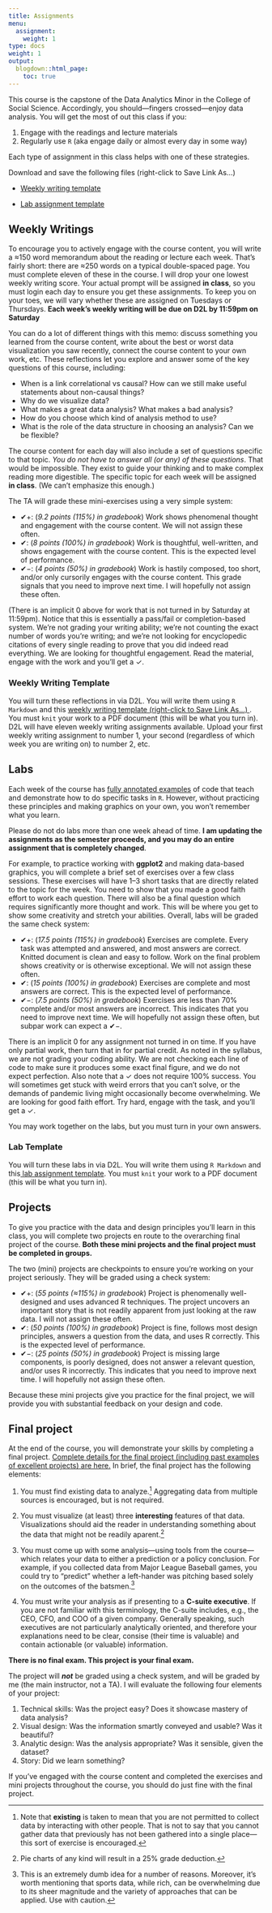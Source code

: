 ```yaml
---
title: Assignments
menu:
  assignment:
    weight: 1
type: docs
weight: 1
output:
  blogdown::html_page:
    toc: true
---
```


This course is the capstone of the Data Analytics Minor in the College of Social Science. Accordingly, you should---fingers crossed---enjoy data analysis. You will get the most of out this class if you:

1. Engage with the readings and lecture materials
2. Regularly use `R` (aka engage daily or almost every day in some way)

Each type of assignment in this class helps with one of these strategies.

Download and save the following files (right-click to Save Link As...)

- [<i class="fas fa-file-download"></i> Weekly writing template](https://raw.githubusercontent.com/ajkirkpatrick/FS20/postS21_rev/Rmarkdown_templates/SSC442_Weekly_Writing_Template.Rmd)

- [<i class="fas fa-file-download"></i> Lab assignment template](https://raw.githubusercontent.com/ajkirkpatrick/FS20/postS21_rev/Rmarkdown_templates/SSC442_Lab_Assignment_Template.Rmd)


## Weekly Writings

To encourage you to actively engage with the course content, you will write a ≈150 word memorandum about the reading or lecture each week. That's fairly short: there are ≈250 words on a typical double-spaced page. You must complete eleven of these in the course. I will drop your one lowest weekly writing score. Your actual prompt will be assigned **in class**, so you must login each day to ensure you get these assignments. To keep you on your toes, we will vary whether these are assigned on Tuesdays or Thursdays. **Each week's weekly writing will be due on D2L by 11:59pm on Saturday**

You can do a lot of different things with this memo: discuss something you learned from the course content, write about the best or worst data visualization you saw recently, connect the course content to your own work, etc. These reflections let you explore and answer some of the key questions of this course, including:

- When is a link correlational vs causal? How can we still make useful statements about non-causal things?
- Why do we visualize data?
- What makes a great data analysis? What makes a bad analysis?
- How do you choose which kind of analysis method to use?
- What is the role of the data structure in choosing an analysis? Can we be flexible?

The course content for each day will also include a set of questions specific to that topic. *You do not have to answer all (or any) of these questions*. That would be impossible. They exist to guide your thinking and to make complex reading more digestible. The specific topic for each week will be assigned **in class**. (We can't emphasize this enough.)

The TA will grade these mini-exercises using a very simple system:

- ✔+: (*9.2 points (115%) in gradebook*) Work shows phenomenal thought and engagement with the course content. We will not assign these often.
- ✔: (*8 points (100%) in gradebook*) Work is thoughtful, well-written, and shows engagement with the course content. This is the expected level of performance.
- ✔−: (*4 points (50%) in gradebook*) Work is hastily composed, too short, and/or only cursorily engages with the course content. This grade signals that you need to improve next time. I will hopefully not assign these often.

(There is an implicit 0 above for work that is not turned in by Saturday at 11:59pm). Notice that this is essentially a pass/fail or completion-based system. We're not grading your writing ability; we're not counting the exact number of words you're writing; and we're not looking for encyclopedic citations of every single reading to prove that you did indeed read everything. We are looking for thoughtful engagement. Read the material, engage with the work and you'll get a ✓.

### Weekly Writing Template

You will turn these reflections in via D2L. You will write them using `R Markdown` and this [weekly writing template (right-click to Save Link As...) <i class="fas fa-file-download"></i>](https://raw.githubusercontent.com/ajkirkpatrick/FS20/Spring2021/Rmarkdown_templates/SSC442_Weekly_Writing_Template.Rmd). You must `knit` your work to a PDF document (this will be what you turn in). D2L will have eleven weekly writing assignments available. Upload your first weekly writing assignment to number 1, your second (regardless of which week you are writing on) to number 2, etc. 

## Labs

Each week of the course has [fully annotated examples](/example/) of code that teach and demonstrate how to do specific tasks in `R`. However, without practicing these principles and making graphics on your own, you won't remember what you learn.

Please do not do labs more than one week ahead of time. **I am updating the assignments as the semester proceeds, and you may do an entire assignment that is completely changed**. 

For example, to practice working with **ggplot2** and making data-based graphics, you will complete a brief set of exercises over a few class sessions. These exercises will have 1–3 short tasks that are directly related to the topic for the week. You need to show that you made a good faith effort to work each question. There will also be a final question which requires significantly more thought and work. This will be where you get to show some creativity and stretch your abilities. Overall, labs will be graded the same check system:

- ✔+: (*17.5 points (115%) in gradebook*) Exercises are complete. Every task was attempted and answered, and most answers are correct. Knitted document is clean and easy to follow. Work on the final problem shows creativity or is otherwise exceptional. We will not assign these often.
- ✔: (*15 points (100%) in gradebook*) Exercises are complete and most answers are correct. This is the expected level of performance.
- ✔−: (*7.5 points (50%) in gradebook*) Exercises are less than 70% complete and/or most answers are incorrect. This indicates that you need to improve next time. We will hopefully not assign these often, but subpar work can expect a ✔−.

There is an implicit 0 for any assignment not turned in on time. If you have only partial work, then turn that in for partial credit. As noted in the syllabus, we are not grading your coding ability. We are not checking each line of code to make sure it produces some exact final figure, and we do not expect perfection. Also note that a ✓ does not require 100% success. You will sometimes get stuck with weird errors that you can't solve, or the demands of pandemic living might occasionally become overwhelming. We are looking for good faith effort. Try hard, engage with the task, and you'll get a ✓.

You may work together on the labs, but you must turn in your own answers. 

### Lab Template

You will turn these labs in via D2L. You will write them using `R Markdown` and this[<i class="fas fa-file-download"></i> lab assignment template](https://raw.githubusercontent.com/ajkirkpatrick/FS20/postS21_rev/Rmarkdown_templates/SSC442_Lab_Assignment_Template.Rmd). You must `knit` your work to a PDF document (this will be what you turn in). 




## Projects

To give you practice with the data and design principles you'll learn in this class, you will complete two projects en route to the overarching final project of the course. **Both these mini projects and the final project must be completed in groups.**

The two (mini) projects are checkpoints to ensure you're working on your project seriously. They will be graded using a check system:

- ✔+: (*55 points (≈115%) in gradebook*) Project is phenomenally well-designed and uses advanced R techniques. The project uncovers an important story that is not readily apparent from just looking at the raw data. I will not assign these often.
- ✔: (*50 points (100%) in gradebook*) Project is fine, follows most design principles, answers a question from the data, and uses R correctly. This is the expected level of performance.
- ✔−: (*25 points (50%) in gradebook*) Project is missing large components, is poorly designed, does not answer a relevant question, and/or uses R incorrectly. This indicates that you need to improve next time. I will hopefully not assign these often.

Because these mini projects give you practice for the final project, we will provide you with substantial feedback on your design and code.


## Final project

At the end of the course, you will demonstrate your skills by completing a final project. [Complete details for the final project (including past examples of excellent projects) are here.](/lab/final-project) In brief, the final project has the following elements:

1. You must find existing data to analyze.[^3] Aggregating data from multiple sources is encouraged, but is not required.

[^3]: Note that **existing** is taken to mean that you are not permitted to collect data by interacting with other people. That is not to say that you cannot gather data that previously has not been gathered into a single place---this sort of exercise is encouraged.

2. You must visualize (at least) three **interesting** features of that data. Visualizations should aid the reader in understanding something about the data that might not be readily aparent.[^4]

[^4]: Pie charts of any kind will result in a 25\% grade deduction.

3. You must come up with some analysis---using tools from the course---which relates your data to either a prediction or a policy conclusion. For example, if you collected data from Major League Baseball games, you could try to "predict" whether a left-hander was pitching based solely on the outcomes of the batsmen.[^5]

[^5]: This is an extremely dumb idea for a number of reasons. Moreover, it's worth mentioning that sports data, while rich, can be overwhelming due to its sheer magnitude and the variety of approaches that can be applied. Use with caution.

4. You must write your analysis as if presenting to a **C-suite executive**. If you are not familiar with this terminology, the C-suite includes, e.g., the CEO, CFO, and COO of a given company. Generally speaking, such executives are not particularly analytically oriented, and therefore your explanations need to be clear, consise (their time is valuable) and contain actionable (or valuable) information.

**There is no final exam. This project is your final exam.**

The project will ***not*** be graded using a check system, and will be graded by me (the main instructor, not a TA). I will evaluate the following four elements of your project:

1. Technical skills: Was the project easy? Does it showcase mastery of data analysis?
2. Visual design: Was the information smartly conveyed and usable? Was it beautiful?
3. Analytic design: Was the analysis appropriate? Was it sensible, given the dataset?
4. Story: Did we learn something?

If you've engaged with the course content and completed the exercises and mini projects throughout the course, you should do just fine with the final project.
